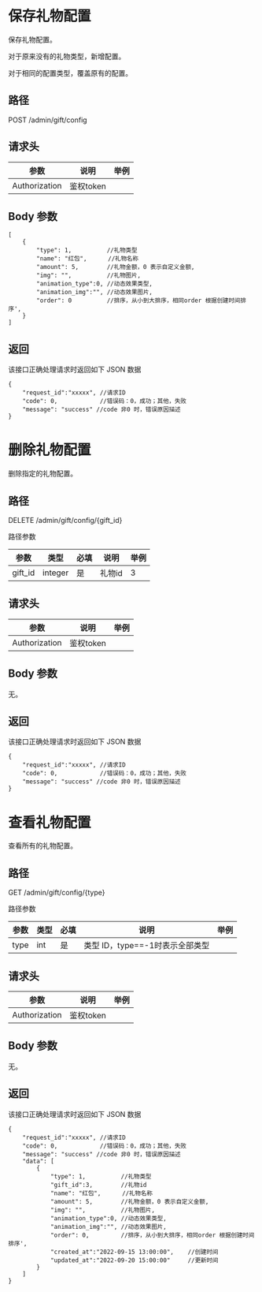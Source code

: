 # 保存礼物配置
保存礼物配置。

对于原来没有的礼物类型，新增配置。

对于相同的配置类型，覆盖原有的配置。

## 路径
POST /admin/gift/config

## 请求头
| 参数           | 说明            | 举例              |
|----           | ---            | ---               |
| Authorization | 鉴权token |      |

## Body 参数
```
[
    {
        "type": 1,          //礼物类型
        "name": "红包",      //礼物名称
        "amount": 5,        //礼物金额，0 表示自定义金额,
        "img": "",          //礼物图片,
        "animation_type":0, //动态效果类型,
        "animation_img":"", //动态效果图片,
        "order": 0          //排序，从小到大排序，相同order 根据创建时间排序',
    }
]
```

## 返回
该接口正确处理请求时返回如下 JSON 数据
```
{
    "request_id":"xxxxx", //请求ID
    "code": 0,            //错误码：0，成功；其他，失败
    "message": "success" //code 非0 时，错误原因描述
}
```

# 删除礼物配置
删除指定的礼物配置。

## 路径
DELETE /admin/gift/config/{gift_id}

路径参数

| 参数    | 类型       | 必填   | 说明   | 举例  |
|-------|----------|  ----- |------|-----|
| gift_id  | integer  |  是 | 礼物id | 3   |

## 请求头
| 参数           | 说明            | 举例              |
|----           | ---            | ---               |
| Authorization | 鉴权token |      |


## Body 参数
无。

## 返回
该接口正确处理请求时返回如下 JSON 数据
```
{
    "request_id":"xxxxx", //请求ID
    "code": 0,            //错误码：0，成功；其他，失败
    "message": "success" //code 非0 时，错误原因描述
}
```

# 查看礼物配置
查看所有的礼物配置。

## 路径
GET /admin/gift/config/{type}

路径参数

| 参数   | 类型  | 必填 | 说明                    | 举例 |
|------|-----| ---- |-----------------------| ---- |
| type | int | 是   | 类型 ID，type==-1时表示全部类型 |      |

## 请求头
| 参数           | 说明            | 举例              |
|----           | ---            | ---               |
| Authorization | 鉴权token |      |


## Body 参数
无。

## 返回
该接口正确处理请求时返回如下 JSON 数据
```
{
    "request_id":"xxxxx", //请求ID
    "code": 0,            //错误码：0，成功；其他，失败
    "message": "success" //code 非0 时，错误原因描述
    "data": [
        {
            "type": 1,          //礼物类型
            "gift_id":3,        //礼物id
            "name": "红包",      //礼物名称
            "amount": 5,        //礼物金额，0 表示自定义金额,
            "img": "",          //礼物图片,
            "animation_type":0, //动态效果类型,
            "animation_img":"", //动态效果图片,
            "order": 0,         //排序，从小到大排序，相同order 根据创建时间排序',
            "created_at":"2022-09-15 13:00:00",    //创建时间
            "updated_at":"2022-09-20 15:00:00"     //更新时间
        }
    ]
}
```